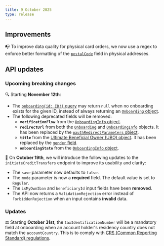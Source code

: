 ```yaml
---
title: 9 October 2025
type: release
---
```


## Improvements

📭 To improve data quality for physical card orders, we now use a regex to enforce better formatting of the [`postalCode`](https://api-reference.swan.io/inputs/complete-address-input/#completeaddressinputpostalcodestring--) field in physical addresses.

## API updates

### Upcoming breaking changes

🔍 Starting **November 12th**:

- The [`onboarding(id: ID!)` query](https://api-reference.swan.io/queries/onboarding) may return `null` when no onboarding exists for the given ID, instead of always returning an [`Onboarding` object](https://api-reference.swan.io/objects/onboarding).
- The following deprecated fields will be removed:
  - **`verificationFlow`** from the [`OnboardingInfo` object](https://api-reference.swan.io/objects/onboarding-info/). 
  - **`redirectUrl`** from both the [`Onboarding`](https://api-reference.swan.io/objects/onboarding) and [`OnboardingInfo`](https://api-reference.swan.io/objects/onboarding-info) objects. It has been replaced by the [`oauthRedirectParameters` object](https://api-reference.swan.io/objects/oauth-redirect-parameters/).
  - **`title`** from the [Ultimate Beneficial Owner (UBO) object](https://api-reference.swan.io/objects/individual-ultimate-beneficial-owner/). It has been replaced by the [`gender` field](https://api-reference.swan.io/objects/individual-ultimate-beneficial-owner#individualultimatebeneficialownergendergender-).
  - **`onboardingState`** from the [`OnboardingInfo` object](https://api-reference.swan.io/objects/onboarding-info/).

💸 On **October 19th**, we will introduce the following updates to the `initiateCreditTransfers` endpoint to improve its usability and clarity:

- The `save` parameter now defaults to `false`.
- The `mode` parameter is now a **required** field. The default value is set to `Regular`.
- The `isMyOwnIban` and `beneficiaryId` input fields have been **removed**.
- The API now returns a `ValidationRejection` error instead of `ForbiddenRejection` when an input contains **invalid** data.

### Updates

⚖️ Starting **October 31st**, the `taxIdentificationNumber` will be a mandatory field at onboarding when an account holder's residency country does not match the `accountCountry`. This is to comply with [CRS (Common Reporting Standard) regulations](https://www.oecd.org/content/dam/oecd/en/topics/policy-issue-focus/aeoi/jersey-guidance-notes-crs.pdf).